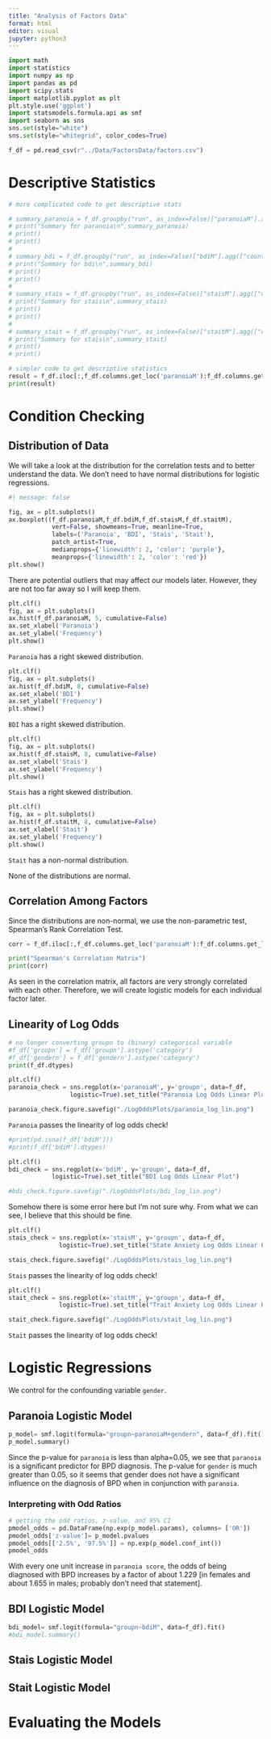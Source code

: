 ```yaml
---
title: "Analysis of Factors Data"
format: html
editor: visual
jupyter: python3
---
```


```python
import math
import statistics
import numpy as np
import pandas as pd
import scipy.stats
import matplotlib.pyplot as plt
plt.style.use('ggplot')
import statsmodels.formula.api as smf
import seaborn as sns
sns.set(style="white")
sns.set(style="whitegrid", color_codes=True)
```


```python
f_df = pd.read_csv(r"../Data/FactorsData/factors.csv")
```

# Descriptive Statistics
```python
# more complicated code to get descriptive stats

# summary_paranoia = f_df.groupby("run", as_index=False)["paranoiaM"].agg(["count","min","max","mean","std"])
# print("Summary for paranoia\n",summary_paranoia)
# print()
# print()
# 
# summary_bdi = f_df.groupby("run", as_index=False)["bdiM"].agg(["count","min","max","mean","std"])
# print("Summary for bdi\n",summary_bdi)
# print()
# print()
# 
# summary_stais = f_df.groupby("run", as_index=False)["staisM"].agg(["count","min","max","mean","std"])
# print("Summary for stais\n",summary_stais)
# print()
# print()
# 
# summary_stait = f_df.groupby("run", as_index=False)["staitM"].agg(["count","min","max","mean","std"])
# print("Summary for stais\n",summary_stait)
# print()
# print()
```

```python
# simpler code to get descriptive statistics
result = f_df.iloc[:,f_df.columns.get_loc('paranoiaM'):f_df.columns.get_loc('staitM')+1].describe()
print(result)
```

# Condition Checking

## Distribution of Data
We will take a look at the distribution for the correlation tests and to better understand the data. We don't need to have normal distributions for logistic regressions.


```python
#| message: false

fig, ax = plt.subplots()
ax.boxplot((f_df.paranoiaM,f_df.bdiM,f_df.staisM,f_df.staitM),
            vert=False, showmeans=True, meanline=True,
            labels=('Paranoia', 'BDI', 'Stais', 'Stait'),
            patch_artist=True,
            medianprops={'linewidth': 2, 'color': 'purple'},
            meanprops={'linewidth': 2, 'color': 'red'})
plt.show()
```
There are potential outliers that may affect our models later. However, they are not too far away so I will keep them.


```python
plt.clf()
fig, ax = plt.subplots()
ax.hist(f_df.paranoiaM, 5, cumulative=False)
ax.set_xlabel('Paranoia')
ax.set_ylabel('Frequency')
plt.show()
```
`Paranoia` has a right skewed distribution.

```python
plt.clf()
fig, ax = plt.subplots()
ax.hist(f_df.bdiM, 8, cumulative=False)
ax.set_xlabel('BDI')
ax.set_ylabel('Frequency')
plt.show()
```
`BDI` has a right skewed distribution.

```python
plt.clf()
fig, ax = plt.subplots()
ax.hist(f_df.staisM, 8, cumulative=False)
ax.set_xlabel('Stais')
ax.set_ylabel('Frequency')
plt.show()
```
`Stais` has a right skewed distribution.

```python
plt.clf()
fig, ax = plt.subplots()
ax.hist(f_df.staitM, 8, cumulative=False)
ax.set_xlabel('Stait')
ax.set_ylabel('Frequency')
plt.show()
```
`Stait` has a non-normal distribution.

None of the distributions are normal.


## Correlation Among Factors
Since the distributions are non-normal, we use the non-parametric test, Spearman's Rank Correlation Test.

```python
corr = f_df.iloc[:,f_df.columns.get_loc('paranoiaM'):f_df.columns.get_loc('staitM')+1].corr(method='spearman')

print("Spearman's Correlation Matrix")
print(corr)
```
As seen in the correlation matrix, all factors are very strongly correlated with each other. Therefore, we will create logistic models for each individual factor later.

## Linearity of Log Odds
```python
# no longer converting groupn to (binary) categorical variable
#f_df['groupn'] = f_df['groupn'].astype('category')
#f_df['gendern'] = f_df['gendern'].astype('category')
print(f_df.dtypes)
```

```python
plt.clf()
paranoia_check = sns.regplot(x='paranoiaM', y='groupn', data=f_df,
                 logistic=True).set_title("Paranoia Log Odds Linear Plot")

paranoia_check.figure.savefig("./LogOddsPlots/paranoia_log_lin.png")
```

`Paranoia` passes the linearity of log odds check!

```python
#print(pd.isna(f_df['bdiM']))
#print(f_df['bdiM'].dtypes)

plt.clf()
bdi_check = sns.regplot(x='bdiM', y='groupn', data=f_df,
            logistic=True).set_title("BDI Log Odds Linear Plot")

#bdi_check.figure.savefig("./LogOddsPlots/bdi_log_lin.png")
```
Somehow there is some error here but I'm not sure why. From what we can see, I believe that this should be fine.

```python
plt.clf()
stais_check = sns.regplot(x='staisM', y='groupn', data=f_df,
              logistic=True).set_title("State Anxiety Log Odds Linear Plot")

stais_check.figure.savefig("./LogOddsPlots/stais_log_lin.png")
```

`Stais` passes the linearity of log odds check!

```python
plt.clf()
stait_check = sns.regplot(x='staitM', y='groupn', data=f_df,
              logistic=True).set_title("Trait Anxiety Log Odds Linear Plot")

stait_check.figure.savefig("./LogOddsPlots/stait_log_lin.png")
```

`Stait` passes the linearity of log odds check!

# Logistic Regressions
We control for the confounding variable `gender`.

## Paranoia Logistic Model
```python
p_model= smf.logit(formula="groupn~paranoiaM+gendern", data=f_df).fit()
p_model.summary()
```
Since the p-value for `paranoia` is less than alpha=0.05, we see that `paranoia` is a significant predictor for BPD diagnosis. The p-value for `gender` is much greater than 0.05, so it seems that gender does not have a significant influence on the diagnosis of BPD when in conjunction with `paranoia`.

### Interpreting with Odd Ratios
```python
# getting the odd ratios, z-value, and 95% CI
pmodel_odds = pd.DataFrame(np.exp(p_model.params), columns= ['OR'])
pmodel_odds['z-value']= p_model.pvalues
pmodel_odds[['2.5%', '97.5%']] = np.exp(p_model.conf_int())
pmodel_odds
```
With every one unit increase in `paranoia score`, the odds of being diagnosed with BPD increases by a factor of about 1.229 [in females and about 1.655 in males; probably don't need that statement].


## BDI Logistic Model
```python
bdi_model= smf.logit(formula="groupn~bdiM", data=f_df).fit()
#bdi_model.summary()
```

## Stais Logistic Model

## Stait Logistic Model


# Evaluating the Models
